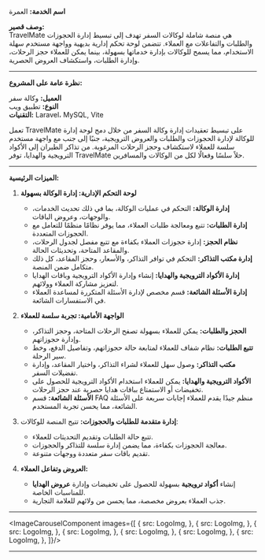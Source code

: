 

**اسم الخدمة:** العمرة


**وصف قصير:**  
TravelMate هي منصة شاملة لوكالات السفر تهدف إلى تبسيط إدارة الحجوزات والطلبات والتفاعلات مع العملاء. تتضمن لوحة تحكم إدارية بديهية وواجهة مستخدم سهلة الاستخدام، مما يسمح للوكالات بإدارة خدماتها بسهولة، بينما يمكن للعملاء حجز الرحلات، وإدارة الطلبات، واستكشاف العروض الحصرية.

---

**نظرة عامة على المشروع:**

**العميل:** وكالة سفر  
**النوع:** تطبيق ويب  
**التقنيات:** Laravel، MySQL, Vite 

تعمل TravelMate على تبسيط تعقيدات إدارة وكالة السفر من خلال دمج لوحة إدارة للوكالة لإدارة الحجوزات والطلبات والعروض الترويجية، جنبًا إلى جنب مع واجهة مستخدم سلسة للعملاء لاستكشاف وحجز الرحلات المرغوبة. من تذاكر الطيران إلى الأكواد الترويجية والهدايا، توفر TravelMate حلاً سلسًا وفعالًا لكل من الوكالات والمسافرين.

---

**الميزات الرئيسية:**

1. **لوحة التحكم الإدارية: إدارة الوكالة بسهولة**

   - **إدارة الوكالة:** التحكم في عمليات الوكالة، بما في ذلك تحديث الخدمات، والوجهات، وعروض الباقات.
   - **إدارة الطلبات:** تتبع ومعالجة طلبات العملاء، مما يوفر نظامًا منظمًا للتعامل مع الحجوزات المتعددة.
   - **نظام الحجز:** إدارة حجوزات العملاء بكفاءة مع تتبع مفصل لجدول الرحلات، والمقاعد المتاحة، وتحديثات الحالة.
   - **إدارة مكتب التذاكر:** التحكم في توافر التذاكر، والأسعار، وحجز المقاعد، كل ذلك متكامل ضمن المنصة.
   - **إدارة الأكواد الترويجية والهدايا:** إنشاء وإدارة الأكواد الترويجية وباقات الهدايا لتعزيز مشاركة العملاء وولائهم.
   - **إدارة الأسئلة الشائعة:** قسم مخصص لإدارة الأسئلة المتكررة لمساعدة العملاء في الاستفسارات الشائعة.

2. **الواجهة الأمامية: تجربة سلسة للعملاء**

   - **الحجز والطلبات:** يمكن للعملاء بسهولة تصفح الرحلات المتاحة، وحجز التذاكر، وإدارة حجوزاتهم.
   - **تتبع الطلبات:** نظام شفاف للعملاء لمتابعة حالة حجوزاتهم، وتفاصيل الدفع، وخط سير الرحلة.
   - **مكتب التذاكر:** وصول سهل للعملاء لشراء التذاكر، واختيار المقاعد، وإدارة تفضيلات السفر.
   - **الأكواد الترويجية والهدايا:** يمكن للعملاء استخدام الأكواد الترويجية للحصول على تخفيضات أو الاستمتاع بباقات هدايا حصرية عند حجز الرحلات.
   - **الأسئلة الشائعة:** قسم FAQ منظم جيدًا يقدم للعملاء إجابات سريعة على الأسئلة الشائعة، مما يحسن تجربة المستخدم.

3. **إدارة متقدمة للطلبات والحجوزات:**
   تتيح المنصة للوكالات:

   - تتبع حالة الطلبات وتقديم التحديثات للعملاء.
   - معالجة الحجوزات بكفاءة، مما يضمن إدارة سلسة للتذاكر والحجوزات.
   - تقديم باقات سفر متعددة ووجهات متنوعة.

4. **العروض وتفاعل العملاء:**
   - إنشاء **أكواد ترويجية** بسهولة للحصول على تخفيضات وإدارة **عروض الهدايا** للمناسبات الخاصة.
   - جذب العملاء بعروض مخصصة، مما يحسن من ولائهم للعلامة التجارية.

---

<ImageCarouselComponent images={[
   {
      src: LogoImg,
   },
   {
      src: LogoImg,
   },
   {
      src: LogoImg,
   },
   {
      src: LogoImg,
   },
   {
      src: LogoImg,
   },
   {
      src: LogoImg,
   },
   {
      src: LogoImg,
   },
]}/>

---

